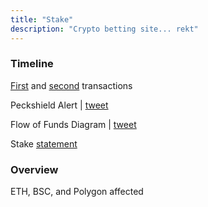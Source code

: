 ```yaml
---
title: "Stake"
description: "Crypto betting site... rekt"
---
```


### Timeline

[First](https://etherscan.io/tx/0xdddb1d16f97209971ef9256d0b83d5f840eaddbbbbd7a04b5702b4fb7254b857) and [second](https://etherscan.io/tx/0x98610e0a20b5ebb08c40e78b4d2271ae1fbd4fc3b8783b1bb7a5687918fad54e) transactions

Peckshield Alert | [tweet](https://twitter.com/peckshield/status/1698697721342042621?s=20)

Flow of Funds Diagram | [tweet](https://twitter.com/tayvano_/status/1698713232532467837?s=20)

Stake [statement](https://twitter.com/Stake/status/1698746766076588057?s=20)

### Overview

ETH, BSC, and Polygon affected